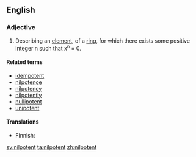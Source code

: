 ==English==

===Adjective===
{{en-adj|-}}
{{wikipedia}}

# {{mathematics}} Describing an [[element]], of a [[ring]], for which there exists some positive integer n such that x<sup>n</sup> = 0.

====Related terms====
* [[idempotent]]
* [[nilpotence]]
* [[nilpotency]]
* [[nilpotently]]
* [[nullipotent]]
* [[unipotent]]

====Translations====
{{trans-top|math}}
* Finnish: {{t|fi|nilpotentti}}
{{trans-mid}}
{{trans-bottom}}

[[sv:nilpotent]]
[[ta:nilpotent]]
[[zh:nilpotent]]